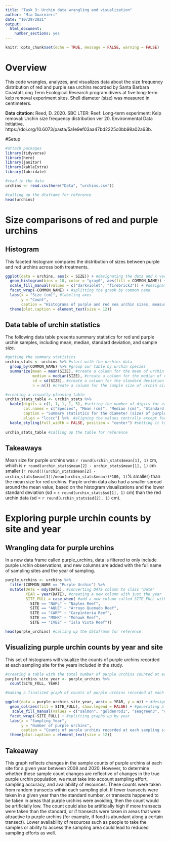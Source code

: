 ```yaml
---
title: "Task 3: Urchin data wrangling and visualization"
author: "Mia Guarnieri"
date: "10/29/2021"
output: 
  html_document: 
    number_sections: yes
---
```


```r
knitr::opts_chunk$set(echo = TRUE, message = FALSE, warning = FALSE)
```


# Overview
This code wrangles, analyzes, and visualizes data about the size frequency distribution of red and purple sea urchins recorded by Santa Barbara Coastal Long Term Ecological Research program divers at five long-term kelp removal experiment sites. Shell diameter (size) was measured in centimeters.

**Data citation:** Reed, D. 2020. SBC LTER: Reef: Long-term experiment: Kelp removal: Urchin size frequency distribution ver 20. Environmental Data Initiative. https://doi.org/10.6073/pasta/5a1e9ef03aa47bd2225c0bb98a02a63b. 

#Setup

```r
#attach packages
library(tidyverse)
library(here)
library(janitor)
library(kableExtra)
library(lubridate)

#read in the data
urchins <- read.csv(here("Data", "urchins.csv"))

#calling up the dtaframe for reference
head(urchins)
```


# Size comparisons of red and purple urchins

## Histogram

This faceted histogram compares the distribution of sizes between purple and red urchins across both treatments. 

```r
ggplot(data = urchins, aes(x = SIZE)) + #designating the data and x variable
  geom_histogram(bins = 10, color = "gray0", aes(fill = COMMON_NAME)) + #selecting a histogram, designating bin number, color coding by species, and adding outlines
  scale_fill_manual(values = c("darkviolet", "firebrick3")) + #designating color coding
  facet_wrap(~COMMON_NAME) + #splitting the graph by common name
  labs(x = "Size (cm)", #labeling axes
       y = "Count",
       caption = "Histograms of purple and red sea urchin sizes, measured in centimeters.") +
  theme(plot.caption = element_text(size = 12))
```

## Data table of urchin statistics

The following data table presents summary statistics for red and purple urchin samples, including mean, median, standard deviation, and sample size.

```r
#getting the summary statistics
urchin_stats <- urchins %>% #start with the urchins data
  group_by(COMMON_NAME) %>% #group our table by urchin species
  summarize(mean = mean(SIZE), #create a column for the mean of urchin sizes
            median = median(SIZE), #create a column for the median of urchin sizes
            sd = sd(SIZE), #create a column for the standard deviation of urchin sizes
            n = n()) #create a column for the sample size of urchin sizes

#creating a visually pleasing table
urchin_stats_table <- urchin_stats %>% 
  kable(digits = c(1, 1, 1, 1, 5), #setting the number of digits for each column; similar to `round()`)
        col.names = c("Species", "Mean (cm)", "Median (cm)", "Standard Deviation (cm)", "Sample Size"), #naming columns
        caption = "Summary statistics for the diameter (size) of purple and red sea urchins recorded by Santa Barbara Coastal Long Term Ecological Research program divers at five long-term kelp removal experiment sites.", #giving the table a caption above
        align = "lcccc") %>%  #aligning the values centrally except for the species column (left aligned)
  kable_styling(full_width = FALSE, position = "center") #setting it to not take up the full page width and be center aligned
  
urchin_stats_table #calling up the table for reference
```

## Takeaways

Mean size for purple urchins was `r round(urchin_stats$mean[1], 1)` cm, which is `r round(urchin_stats$mean[2] - urchin_stats$mean[1], 1)` cm smaller (`r round(((urchin_stats$mean[2] - urchin_stats$mean[1])/mean(urchin_stats$mean))*100, 1)`% smaller) than the mean size for red urchins. Purple urchin data also had a smaller spread around the mean value, based on the histogram visualizations and the lower standard deviation (sd = `r round(urchin_stats$sd[1], 1)` cm) than the red urchin data (sd = `r round(urchin_stats$sd[2], 1)` cm).


# Exploring purple urchin counts by site and year

## Wrangling data for purple urchins

In a new data frame called purple_urchins, data is filtered to only include purple urchin observations, and new columns are added with the full name of sampling sites and the year of sampling.

```r
purple_urchins <- urchins %>% 
  filter(COMMON_NAME == "Purple Urchin") %>% 
  mutate(DATE = mdy(DATE), #converting DATE column to class "Date"
         YEAR = year(DATE), #creating a new column with just the year
         SITE_FULL = case_when( #add a new column called SITE_FULL with full site names based on abbreviations from the SITE column
           SITE == "NAPL" ~ "Naples Reef", 
           SITE == "AQUE" ~ "Arroyo Quemado Reef",
           SITE == "CARP" ~ "Carpinteria Reef",
           SITE == "MOHK" ~ "Mohawk Reef",
           SITE == "IVEE" ~ "Isla Vista Reef"))

head(purple_urchins) #calling up the dataframe for reference
```

## Visualizing purple urchin counts by year and site

This set of histograms will visualize the counts of purple urchins recorded at each sampling site for the years included in the study.

```r
#creating a table with the total number of purple urchins counted at each site per year
purple_urchins_site_year <- purple_urchins %>% 
  count(SITE_FULL, YEAR) 

#making a finalized graph of counts of purple urchins recorded at each site over time for the years included in the study. 

ggplot(data = purple_urchins_site_year, aes(x = YEAR, y = n)) + #designating data set and axes
  geom_col(aes(fill = SITE_FULL), show.legend = FALSE) + #generating a column graph and hiding the legend
   scale_fill_manual(values = c("salmon", "goldenrod1", "seagreen3", "cornflowerblue", "mediumpurple1")) + #designating color coding
  facet_wrap(~SITE_FULL) + #splitting graphs up by year
  labs(x = "Sampling Year",
       y = "Number of purple urchins",
       caption = "Counts of purple urchins recorded at each sampling site for the years included in the study") +
  theme(plot.caption = element_text(size = 12))
```

## Takeaway

This graph reflects changes in the sample counts of purple urchins at each site for a given year between 2008 and 2020. However, to determine whether these sample count changes are reflective of changes in the true purple urchin population, we must take into account sampling effort, sampling accuracy, and availability of resources. These counts were taken from random transects within each sampling plot. If fewer transects were taken in a given year than the standard number, or transects happened to be taken in areas that purple urchins were avoiding, then the count would be artificially low. The count could also be artificially high if more transects were taken than the standard, or if transects were taken in areas that were attractive to purple urchins (for example, if food is abundant along a certain transect). Lower availability of resources such as people to take the samples or ability to access the sampling area could lead to reduced sampling efforts as well.



